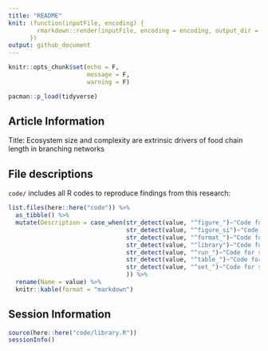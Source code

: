 ```yaml
---
title: "README"
knit: (function(inputFile, encoding) {
        rmarkdown::render(inputFile, encoding = encoding, output_dir = here::here())
      })
output: github_document
---
```


```r
knitr::opts_chunk$set(echo = F,
                      message = F,
                      warning = F)

pacman::p_load(tidyverse)
```

## Article Information

Title: Ecosystem size and complexity are extrinsic drivers of food chain length in branching networks

## File descriptions

`code/` includes all R codes to reproduce findings from this research:


```r

list.files(here::here("code")) %>% 
  as_tibble() %>% 
  mutate(Description = case_when(str_detect(value, "^figure_")~"Code for figures: '_concept', Figure 1; '_delta', Figure 1D; '_food_web', Figure 1C; '_treeplot', Figure2; '_main_geom', Figure 3, 4; '_network', Figure 1A; '_patch_state', Figure 5-10",
                                 str_detect(value, "^figure_si")~"Code for SI figures: '_geom', Figure S3, S4; '_one_patch', Figure S1, S2; '_r_disp', Figure S5; '_within_net', Figure S8",
                                 str_detect(value, "^format_")~"Code for formatting",
                                 str_detect(value, "^library")~"Code for figures",
                                 str_detect(value, "^run_")~"Code for simulations",
                                 str_detect(value, "^table_")~"Code for tables",
                                 str_detect(value, "^set_")~"Code for setting figure themes"
                                 )) %>% 
  rename(Name = value) %>% 
  knitr::kable(format = "markdown")
```


## Session Information

```r

source(here::here("code/library.R"))
sessionInfo()

```

